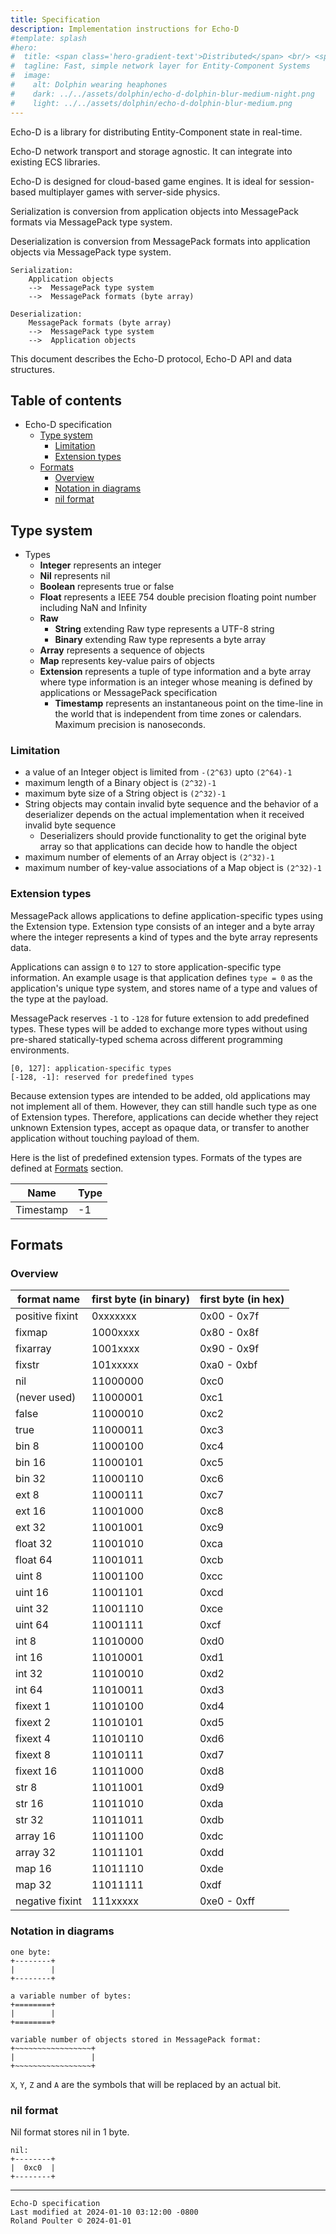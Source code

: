 ```yaml
---
title: Specification
description: Implementation instructions for Echo-D
#template: splash
#hero:
#  title: <span class='hero-gradient-text'>Distributed</span> <br/> <span class=''>Entity-Components</span>
#  tagline: Fast, simple network layer for Entity-Component Systems
#  image:
#    alt: Dolphin wearing heaphones
#    dark: ../../assets/dolphin/echo-d-dolphin-blur-medium-night.png
#    light: ../../assets/dolphin/echo-d-dolphin-blur-medium.png
---
```

Echo-D is a library for distributing Entity-Component state in real-time.

Echo-D network transport and storage agnostic. It can integrate into existing ECS libraries.

Echo-D is designed for cloud-based game engines. It is ideal for session-based multiplayer games with server-side physics.

Serialization is conversion from application objects into MessagePack formats via MessagePack type system.

Deserialization is conversion from MessagePack formats into application objects via MessagePack type system.

    Serialization:
        Application objects
        -->  MessagePack type system
        -->  MessagePack formats (byte array)

    Deserialization:
        MessagePack formats (byte array)
        -->  MessagePack type system
        -->  Application objects

This document describes the Echo-D protocol, Echo-D API and data structures.

## Table of contents

* Echo-D specification
  * [Type system](#type-system)
      * [Limitation](#limitation)
      * [Extension types](#extension-types)
  * [Formats](#formats)
      * [Overview](#overview)
      * [Notation in diagrams](#notation-in-diagrams)
      * [nil format](#nil-format)

## Type system

* Types
  * **Integer** represents an integer
  * **Nil** represents nil
  * **Boolean** represents true or false
  * **Float** represents a IEEE 754 double precision floating point number including NaN and Infinity
  * **Raw**
      * **String** extending Raw type represents a UTF-8 string
      * **Binary** extending Raw type represents a byte array
  * **Array** represents a sequence of objects
  * **Map** represents key-value pairs of objects
  * **Extension** represents a tuple of type information and a byte array where type information is an integer whose meaning is defined by applications or MessagePack specification
      * **Timestamp** represents an instantaneous point on the time-line in the world that is independent from time zones or calendars. Maximum precision is nanoseconds.

### Limitation

* a value of an Integer object is limited from `-(2^63)` upto `(2^64)-1`
* maximum length of a Binary object is `(2^32)-1`
* maximum byte size of a String object is `(2^32)-1`
* String objects may contain invalid byte sequence and the behavior of a deserializer depends on the actual implementation when it received invalid byte sequence
    * Deserializers should provide functionality to get the original byte array so that applications can decide how to handle the object
* maximum number of elements of an Array object is `(2^32)-1`
* maximum number of key-value associations of a Map object is `(2^32)-1`

### Extension types

MessagePack allows applications to define application-specific types using the Extension type.
Extension type consists of an integer and a byte array where the integer represents a kind of types and the byte array represents data.

Applications can assign `0` to `127` to store application-specific type information. An example usage is that application defines `type = 0` as the application's unique type system, and stores name of a type and values of the type at the payload.

MessagePack reserves `-1` to `-128` for future extension to add predefined types. These types will be added to exchange more types without using pre-shared statically-typed schema across different programming environments.

    [0, 127]: application-specific types
    [-128, -1]: reserved for predefined types

Because extension types are intended to be added, old applications may not implement all of them. However, they can still handle such type as one of Extension types. Therefore, applications can decide whether they reject unknown Extension types, accept as opaque data, or transfer to another application without touching payload of them.

Here is the list of predefined extension types. Formats of the types are defined at [Formats](#formats-timestamp) section.

Name      | Type
--------- | ----
Timestamp | -1

## Formats

### Overview

format name     | first byte (in binary) | first byte (in hex)
--------------- | ---------------------- | -------------------
positive fixint | 0xxxxxxx               | 0x00 - 0x7f
fixmap          | 1000xxxx               | 0x80 - 0x8f
fixarray        | 1001xxxx               | 0x90 - 0x9f
fixstr          | 101xxxxx               | 0xa0 - 0xbf
nil             | 11000000               | 0xc0
(never used)    | 11000001               | 0xc1
false           | 11000010               | 0xc2
true            | 11000011               | 0xc3
bin 8           | 11000100               | 0xc4
bin 16          | 11000101               | 0xc5
bin 32          | 11000110               | 0xc6
ext 8           | 11000111               | 0xc7
ext 16          | 11001000               | 0xc8
ext 32          | 11001001               | 0xc9
float 32        | 11001010               | 0xca
float 64        | 11001011               | 0xcb
uint 8          | 11001100               | 0xcc
uint 16         | 11001101               | 0xcd
uint 32         | 11001110               | 0xce
uint 64         | 11001111               | 0xcf
int 8           | 11010000               | 0xd0
int 16          | 11010001               | 0xd1
int 32          | 11010010               | 0xd2
int 64          | 11010011               | 0xd3
fixext 1        | 11010100               | 0xd4
fixext 2        | 11010101               | 0xd5
fixext 4        | 11010110               | 0xd6
fixext 8        | 11010111               | 0xd7
fixext 16       | 11011000               | 0xd8
str 8           | 11011001               | 0xd9
str 16          | 11011010               | 0xda
str 32          | 11011011               | 0xdb
array 16        | 11011100               | 0xdc
array 32        | 11011101               | 0xdd
map 16          | 11011110               | 0xde
map 32          | 11011111               | 0xdf
negative fixint | 111xxxxx               | 0xe0 - 0xff

### Notation in diagrams

    one byte:
    +--------+
    |        |
    +--------+

    a variable number of bytes:
    +========+
    |        |
    +========+

    variable number of objects stored in MessagePack format:
    +~~~~~~~~~~~~~~~~~+
    |                 |
    +~~~~~~~~~~~~~~~~~+

`X`, `Y`, `Z` and `A` are the symbols that will be replaced by an actual bit.

### nil format

Nil format stores nil in 1 byte.

    nil:
    +--------+
    |  0xc0  |
    +--------+

___

    Echo-D specification
    Last modified at 2024-01-10 03:12:00 -0800
    Roland Poulter © 2024-01-01
